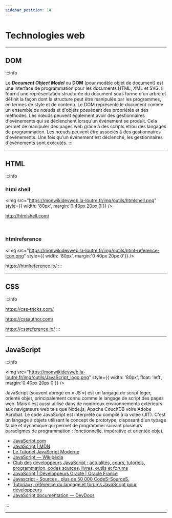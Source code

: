 ```yaml
---
sidebar_position: 14
---
```


# Technologies web

-----

## DOM

:::info

Le ***Document Object Model*** ou **DOM** (pour modèle objet de document) est une interface de programmation pour
les documents HTML, XML et SVG. Il fournit une représentation  structurée du document sous forme d'un arbre et
définit la façon dont la structure peut être manipulée par les programmes, en termes de style et de contenu. Le
DOM représente le document comme un ensemble de nœuds et d'objets possédant des propriétés et des méthodes. Les
nœuds peuvent  également avoir des gestionnaires d'événements qui se déclenchent  lorsqu'un événement se produit.
Cela permet de manipuler des pages web  grâce à des scripts et/ou des langages de programmation. Les nœuds peuvent
être associés à des gestionnaires d'événements. Une fois qu'un événement est déclenché, les gestionnaires d'événements
sont exécutés.
:::

-----

## HTML

:::info

### html shell
<img src="https://monwikidevweb.la-loutre.fr/img/outils/htmlshell.png" style={{ width: '80px', margin:'0 40px 20px 0'}} />

http://htmlshell.com/

<br />

### htmlreference
<img src="https://monwikidevweb.la-loutre.fr/img/outils/html-reference-icon.png" style={{ width: '80px', margin:'0 40px 20px 0'}} />

https://htmlreference.io/
:::

-----

## CSS

:::info

https://css-tricks.com/

https://cssauthor.com/

https://cssreference.io/
:::

-----

## JavaScript

:::info

<img src="https://monwikidevweb.la-loutre.fr/img/outils/JavaScript_logo.png" style={{ width: '80px', float: 'left', margin:'0 40px 20px 0'}} />

JavaScript (souvent abrégé en « JS ») est un langage de script léger, orienté objet, principalement connu comme le
langage de script des pages web. Mais il est aussi utilisé dans de nombreux environnements extérieurs aux navigateurs
web tels que Node.js, Apache CouchDB voire Adobe Acrobat. Le code JavaScript est interprété ou compilé à la volée (JIT).
C'est un langage à objets utilisant le concept de prototype, disposant d'un typage faible et dynamique qui permet de
programmer suivant plusieurs paradigmes de programmation : fonctionnelle, impérative et orientée objet.

- [JavaScript.com](https://www.javascript.com/)
- [JavaScript | MDN](https://developer.mozilla.org/fr/docs/Web/JavaScript)
- [Le Tutoriel JavaScript Moderne](https://fr.javascript.info/)
- [JavaScript — Wikipédia](https://fr.wikipedia.org/wiki/JavaScript)
- [Club des développeurs JavaScript : actualités, cours, tutoriels, programmation, codes sources, livres, outils et forums](https://javascript.developpez.com/)
- [JavaScript | Développeurs Oracle | Oracle France](https://developer.oracle.com/fr/javascript/)
- [Javascript - Sources , plus de 50 000 CodeS-SourceS.](https://codes-sources.commentcamarche.net/source/list/javascript-6/last)
- [Tutoriaux, référence du langage et forums JavaScript pour développeurs](https://www.toutjavascript.com/main/index.php3)
- [JavaScript documentation — DevDocs](https://devdocs.io/javascript/)

:::

-----